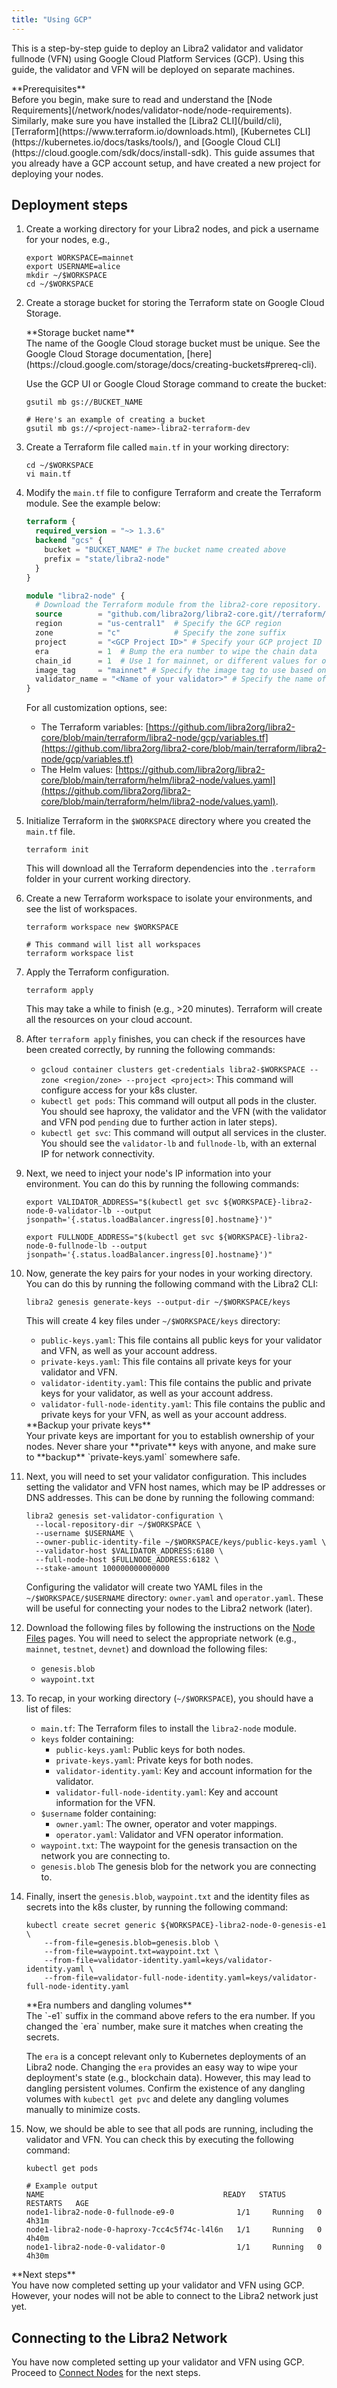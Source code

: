 ```yaml
---
title: "Using GCP"
---
```



This is a step-by-step guide to deploy an Libra2 validator and validator fullnode (VFN) using Google Cloud Platform Services (GCP).
Using this guide, the validator and VFN will be deployed on separate machines.

<Aside type="caution">
  **Prerequisites** <br />
  Before you begin, make sure to read and understand the [Node Requirements](/network/nodes/validator-node/node-requirements). Similarly, make sure you have
  installed the [Libra2 CLI](/build/cli),
  [Terraform](https://www.terraform.io/downloads.html),
  [Kubernetes CLI](https://kubernetes.io/docs/tasks/tools/),
  and [Google Cloud CLI](https://cloud.google.com/sdk/docs/install-sdk). This guide assumes that you already have a GCP
  account setup, and have created a new project for deploying your nodes.
</Aside>

## Deployment steps

1. Create a working directory for your Libra2 nodes, and pick a username for your nodes, e.g.,

   ```shellscript filename="Terminal"
   export WORKSPACE=mainnet
   export USERNAME=alice
   mkdir ~/$WORKSPACE
   cd ~/$WORKSPACE
   ```

2. Create a storage bucket for storing the Terraform state on Google Cloud Storage.

   <Aside type="caution">
     **Storage bucket name**<br />
     The name of the Google Cloud storage bucket must be unique.
     See the Google Cloud Storage documentation, [here](https://cloud.google.com/storage/docs/creating-buckets#prereq-cli).
   </Aside>

   Use the GCP UI or Google Cloud Storage command to create the bucket:

   ```shellscript filename="Terminal"
   gsutil mb gs://BUCKET_NAME

   # Here's an example of creating a bucket
   gsutil mb gs://<project-name>-libra2-terraform-dev
   ```

3. Create a Terraform file called `main.tf` in your working directory:

   ```shellscript filename="Terminal"
   cd ~/$WORKSPACE
   vi main.tf
   ```

4. Modify the `main.tf` file to configure Terraform and create the Terraform module. See the example below:

   ```terraform filename="main.tf"
   terraform {
     required_version = "~> 1.3.6"
     backend "gcs" {
       bucket = "BUCKET_NAME" # The bucket name created above
       prefix = "state/libra2-node"
     }
   }

   module "libra2-node" {
     # Download the Terraform module from the libra2-core repository.
     source        = "github.com/libra2org/libra2-core.git//terraform/libra2-node/gcp"
     region        = "us-central1"  # Specify the GCP region
     zone          = "c"            # Specify the zone suffix
     project       = "<GCP Project ID>" # Specify your GCP project ID
     era           = 1  # Bump the era number to wipe the chain data
     chain_id      = 1  # Use 1 for mainnet, or different values for other networks.
     image_tag     = "mainnet" # Specify the image tag to use based on the network
     validator_name = "<Name of your validator>" # Specify the name of your validator
   }
   ```

   For all customization options, see:

   - The Terraform variables: [https://github.com/libra2org/libra2-core/blob/main/terraform/libra2-node/gcp/variables.tf](https://github.com/libra2org/libra2-core/blob/main/terraform/libra2-node/gcp/variables.tf)
   - The Helm values: [https://github.com/libra2org/libra2-core/blob/main/terraform/helm/libra2-node/values.yaml](https://github.com/libra2org/libra2-core/blob/main/terraform/helm/libra2-node/values.yaml).

5. Initialize Terraform in the `$WORKSPACE` directory where you created the `main.tf` file.

   ```shellscript filename="Terminal"
   terraform init
   ```

   This will download all the Terraform dependencies into the `.terraform` folder in your current working directory.

6. Create a new Terraform workspace to isolate your environments, and see the list of workspaces.

   ```shellscript filename="Terminal"
   terraform workspace new $WORKSPACE

   # This command will list all workspaces
   terraform workspace list
   ```

7. Apply the Terraform configuration.

   ```shellscript filename="Terminal"
   terraform apply
   ```

   This may take a while to finish (e.g., >20 minutes). Terraform will create all the resources on your cloud account.

8. After `terraform apply` finishes, you can check if the resources have been created correctly, by running the following commands:

   - `gcloud container clusters get-credentials libra2-$WORKSPACE --zone <region/zone> --project <project>`: This command will configure access for your k8s cluster.
   - `kubectl get pods`: This command will output all pods in the cluster. You should see haproxy, the
     validator and the VFN (with the validator and VFN pod `pending` due to further action in later steps).
   - `kubectl get svc`: This command will output all services in the cluster. You should see the
     `validator-lb` and `fullnode-lb`, with an external IP for network connectivity.

9. Next, we need to inject your node's IP information into your environment. You can do this by running the following commands:

   ```shellscript filename="Terminal"
   export VALIDATOR_ADDRESS="$(kubectl get svc ${WORKSPACE}-libra2-node-0-validator-lb --output jsonpath='{.status.loadBalancer.ingress[0].hostname}')"

   export FULLNODE_ADDRESS="$(kubectl get svc ${WORKSPACE}-libra2-node-0-fullnode-lb --output jsonpath='{.status.loadBalancer.ingress[0].hostname}')"
   ```

10. Now, generate the key pairs for your nodes in your working directory. You can do this by running
    the following command with the Libra2 CLI:

    ```shellscript filename="Terminal"
    libra2 genesis generate-keys --output-dir ~/$WORKSPACE/keys
    ```

    This will create 4 key files under `~/$WORKSPACE/keys` directory:

    - `public-keys.yaml`: This file contains all public keys for your validator and VFN, as well as your account address.
    - `private-keys.yaml`: This file contains all private keys for your validator and VFN.
    - `validator-identity.yaml`: This file contains the public and private keys for your validator, as well as your account address.
    - `validator-full-node-identity.yaml`: This file contains the public and private keys for your VFN, as well as your account address.

    <Aside type="caution">
      **Backup your private keys**<br />
      Your private keys are important for you to establish ownership of your nodes. Never share your **private** keys with anyone,
      and make sure to **backup** `private-keys.yaml` somewhere safe.
    </Aside>

11. Next, you will need to set your validator configuration. This includes setting the validator and VFN host names,
    which may be IP addresses or DNS addresses. This can be done by running the following command:

    ```shellscript filename="Terminal"
    libra2 genesis set-validator-configuration \
      --local-repository-dir ~/$WORKSPACE \
      --username $USERNAME \
      --owner-public-identity-file ~/$WORKSPACE/keys/public-keys.yaml \
      --validator-host $VALIDATOR_ADDRESS:6180 \
      --full-node-host $FULLNODE_ADDRESS:6182 \
      --stake-amount 100000000000000

    ```

    Configuring the validator will create two YAML files in the `~/$WORKSPACE/$USERNAME` directory: `owner.yaml` and
    `operator.yaml`. These will be useful for connecting your nodes to the Libra2 network (later).

12. Download the following files by following the instructions on the [Node Files](/network/nodes/configure/node-files-all-networks) pages.
    You will need to select the appropriate network (e.g., `mainnet`, `testnet`, `devnet`) and download the following files:

    - `genesis.blob`
    - `waypoint.txt`

13. To recap, in your working directory (`~/$WORKSPACE`), you should have a list of files:

    - `main.tf`: The Terraform files to install the `libra2-node` module.
    - `keys` folder containing:
      - `public-keys.yaml`: Public keys for both nodes.
      - `private-keys.yaml`: Private keys for both nodes.
      - `validator-identity.yaml`: Key and account information for the validator.
      - `validator-full-node-identity.yaml`: Key and account information for the VFN.
    - `$username` folder containing:
      - `owner.yaml`: The owner, operator and voter mappings.
      - `operator.yaml`: Validator and VFN operator information.
    - `waypoint.txt`: The waypoint for the genesis transaction on the network you are connecting to.
    - `genesis.blob` The genesis blob for the network you are connecting to.

14. Finally, insert the `genesis.blob`, `waypoint.txt` and the identity files as secrets into the k8s cluster,
    by running the following command:

    ```shellscript filename="Terminal"
    kubectl create secret generic ${WORKSPACE}-libra2-node-0-genesis-e1 \
        --from-file=genesis.blob=genesis.blob \
        --from-file=waypoint.txt=waypoint.txt \
        --from-file=validator-identity.yaml=keys/validator-identity.yaml \
        --from-file=validator-full-node-identity.yaml=keys/validator-full-node-identity.yaml
    ```

    <Aside type="caution">
      **Era numbers and dangling volumes** <br />
      The `-e1` suffix in the command above refers to the era number. If you changed the `era` number, make sure it matches
      when creating the secrets.

      The `era` is a concept relevant only to Kubernetes deployments of an Libra2 node.
      Changing the `era` provides an easy way to wipe your deployment's state (e.g., blockchain data). However, this may
      lead to dangling persistent volumes. Confirm the existence of any dangling volumes with `kubectl get pvc`
      and delete any dangling volumes manually to minimize costs.
    </Aside>

15. Now, we should be able to see that all pods are running, including the validator and VFN. You can check this by
    executing the following command:

    ```shellscript filename="Terminal"
    kubectl get pods

    # Example output
    NAME                                        READY   STATUS    RESTARTS   AGE
    node1-libra2-node-0-fullnode-e9-0              1/1     Running   0          4h31m
    node1-libra2-node-0-haproxy-7cc4c5f74c-l4l6n   1/1     Running   0          4h40m
    node1-libra2-node-0-validator-0                1/1     Running   0          4h30m
    ```

<Aside type="caution">
  **Next steps** <br />
  You have now completed setting up your validator and VFN using GCP. However, your nodes will not be able to connect
  to the Libra2 network just yet.
</Aside>

## Connecting to the Libra2 Network

You have now completed setting up your validator and VFN using GCP. Proceed to [Connect Nodes](/network/nodes/validator-node/connect-nodes) for the next steps.
